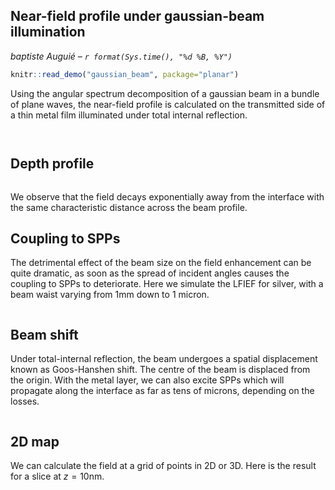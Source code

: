 ## Near-field profile under gaussian-beam illumination
_baptiste Auguié -- `r format(Sys.time(), "%d %B, %Y")`_
```r
knitr::read_demo("gaussian_beam", package="planar")
```
Using the angular spectrum decomposition of a gaussian beam in a bundle of plane waves, the near-field profile is calculated on the transmitted side of a thin metal film illuminated under total internal reflection.

```r
```

```r
```

## Depth profile

```r
```
We observe that the field decays exponentially away from the interface with the same characteristic distance across the beam profile.

## Coupling to SPPs

The detrimental effect of the beam size on the field enhancement can be quite dramatic, as soon as the spread of incident angles causes the coupling to SPPs to deteriorate. Here we simulate the LFIEF for silver, with a beam waist varying from 1mm down to 1 micron.

```r
```

## Beam shift
Under total-internal reflection, the beam undergoes a spatial displacement known as Goos-Hanshen shift. The centre of the beam is displaced from the origin. With the metal layer, we can also excite SPPs which will propagate along the interface as far as tens of microns, depending on the losses.

```r
```

## 2D map

We can calculate the field at a grid of points in 2D or 3D. Here is the result for a slice at $z=10$nm.

```r
```

```r
```




